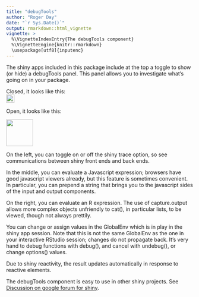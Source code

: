 ```yaml
---
title: "debugTools"
author: "Roger Day"
date: "`r Sys.Date()`"
output: rmarkdown::html_vignette
vignette: >
  %\VignetteIndexEntry{The debugTools component}
  %\VignetteEngine{knitr::rmarkdown}
  \usepackage[utf8]{inputenc}
---
```


The shiny apps included in this package include at the top a toggle to show (or hide) a debugTools panel. This panel allows you to investigate what's going on in your package.

Closed, it looks like this:  
<div style="vertical-align:center"> <img src=Screenshot-debugTools-closed.png height="22"> </div>



Open, it looks like this:  

<img src=Screenshot-debugTools-open.png height="72">


On the left, you can toggle on or off the shiny trace option, so see communications between shiny front ends and back ends. 

In the middle, you can evaluate a Javascript expression; browsers have good javascript viewers already, but this feature is sometimes convenient.  In particular, you can prepend a string that brings you to the javascript sides of the input and output components.

On the right, you can evaluate an R expression. The use of capture.output allows more complex objects unfriendly to cat(), in particular lists, to be viewed, though not always prettily. 

You can change or assign values in the GlobalEnv which is in play in the shiny app session. Note that this is not the same GlobalEnv as the one in your interactive RStudio session; changes do not propagate back. It's very hand to debug functions with debug(), and cancel with undebug(), or change options() values. 

Due to shiny reactivity, the result updates automatically in response to reactive elements.


The debugTools component is easy to use in other shiny projects. See [Discussion on google forum for shiny](https://groups.google.com/forum/?utm_medium=email&utm_source=footer#!msg/shiny-discuss/yPb30q2DcpI/4VPl2JeU9d8J).

